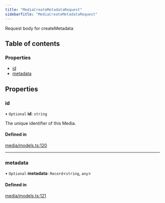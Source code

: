 ```yaml
---
title: "MediaCreateMetadataRequest"
sidebarTitle: "MediaCreateMetadataRequest"
---
```


Request body for createMetadata

## Table of contents

### Properties

- [id](/xdks/typescript/reference/interfaces/MediaCreateMetadataRequest#id)
- [metadata](/xdks/typescript/reference/interfaces/MediaCreateMetadataRequest#metadata)

## Properties

### id

• `Optional` **id**: `string`

The unique identifier of this Media.

#### Defined in

[media/models.ts:120](https://github.com/xdevplatform/xdk/blob/298ca9350d035e40e7c8ee0753c50052819a41e2/xdk/typescript/src/media/models.ts#L120)

___

### metadata

• `Optional` **metadata**: `Record`\<`string`, `any`\>

#### Defined in

[media/models.ts:121](https://github.com/xdevplatform/xdk/blob/298ca9350d035e40e7c8ee0753c50052819a41e2/xdk/typescript/src/media/models.ts#L121)
